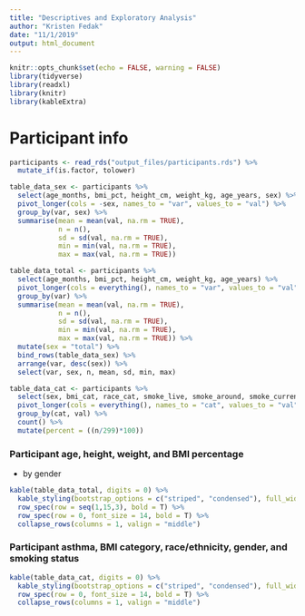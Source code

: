 ```yaml
---
title: "Descriptives and Exploratory Analysis"
author: "Kristen Fedak"
date: "11/1/2019"
output: html_document
---
```


```r
knitr::opts_chunk$set(echo = FALSE, warning = FALSE)
library(tidyverse)
library(readxl)
library(knitr)
library(kableExtra)
```

# Participant info

```r
participants <- read_rds("output_files/participants.rds") %>%
  mutate_if(is.factor, tolower)
```

```r
table_data_sex <- participants %>%
  select(age_months, bmi_pct, height_cm, weight_kg, age_years, sex) %>%
  pivot_longer(cols = -sex, names_to = "var", values_to = "val") %>%
  group_by(var, sex) %>%
  summarise(mean = mean(val, na.rm = TRUE),
            n = n(),
            sd = sd(val, na.rm = TRUE),
            min = min(val, na.rm = TRUE),
            max = max(val, na.rm = TRUE))

table_data_total <- participants %>%
  select(age_months, bmi_pct, height_cm, weight_kg, age_years) %>%
  pivot_longer(cols = everything(), names_to = "var", values_to = "val") %>%
  group_by(var) %>%
  summarise(mean = mean(val, na.rm = TRUE),
            n = n(),
            sd = sd(val, na.rm = TRUE),
            min = min(val, na.rm = TRUE),
            max = max(val, na.rm = TRUE)) %>%
  mutate(sex = "total") %>%
  bind_rows(table_data_sex) %>%
  arrange(var, desc(sex)) %>%
  select(var, sex, n, mean, sd, min, max)
```

```r
table_data_cat <- participants %>%
  select(sex, bmi_cat, race_cat, smoke_live, smoke_around, smoke_current, asthma_ever) %>%
  pivot_longer(cols = everything(), names_to = "cat", values_to = "val") %>%
  group_by(cat, val) %>%
  count() %>%
  mutate(percent = ((n/299)*100))
```

### Participant age, height, weight, and BMI percentage

* by gender

```r
kable(table_data_total, digits = 0) %>% 
  kable_styling(bootstrap_options = c("striped", "condensed"), full_width = F) %>%
  row_spec(row = seq(1,15,3), bold = T) %>%
  row_spec(row = 0, font_size = 14, bold = T) %>%
  collapse_rows(columns = 1, valign = "middle")
```

### Participant asthma, BMI category, race/ethnicity, gender, and smoking status

```r
kable(table_data_cat, digits = 0) %>% 
  kable_styling(bootstrap_options = c("striped", "condensed"), full_width = F) %>%
  row_spec(row = 0, font_size = 14, bold = T) %>%
  collapse_rows(columns = 1, valign = "middle")
```
